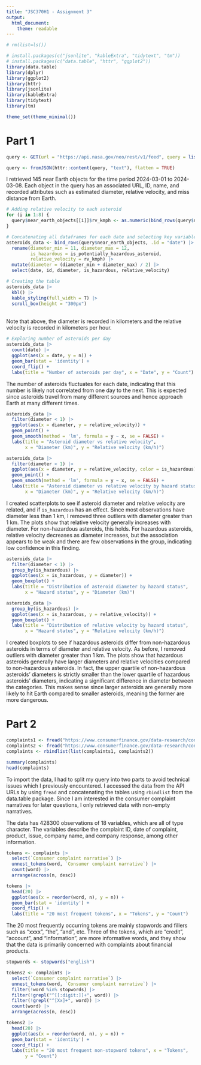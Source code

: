 ---
title: "JSC370H1 - Assignment 3"
output: 
  html_document:
    theme: readable
---

```{r, include = FALSE}
# rm(list=ls())

# install.packages(c("jsonlite", "kableExtra", "tidytext", "tm"))
# install.packages(c("data.table", "httr", "ggplot2"))
library(data.table)
library(dplyr)
library(ggplot2)
library(httr)
library(jsonlite)
library(kableExtra)
library(tidytext)
library(tm)

theme_set(theme_minimal())
```

# Part 1

```{r, message = FALSE}
query <- GET(url = "https://api.nasa.gov/neo/rest/v1/feed", query = list(start_date = "2024-03-01", end_date = "2024-03-08", api_key = "Jyr4bwi75CTrtmzGLjzvSrDkiEueIfhAhFnP8k1N"))

query <- fromJSON(httr::content(query, "text"), flatten = TRUE)
```

I retrieved 145 near Earth objects for the time period 2024-03-01 to 2024-03-08. Each object in the query has an associated URL, ID, name, and recorded attributes such as estimated diameter, relative velocity, and miss distance from Earth.

```{r}
# Adding relative velocity to each asteroid
for (i in 1:8) {
  query$near_earth_objects[[i]]$rv_kmph <- as.numeric(bind_rows(query$near_earth_objects[[i]]$close_approach_data)$relative_velocity.kilometers_per_hour)
}

# Concatenating all dataframes for each date and selecting key variables
asteroids_data <- bind_rows(query$near_earth_objects, .id = "date") |> 
  rename(diameter_min = 11, diameter_max = 12,
         is_hazardous = is_potentially_hazardous_asteroid,
         relative_velocity = rv_kmph) |> 
  mutate(diameter = (diameter_min + diameter_max) / 2) |> 
  select(date, id, diameter, is_hazardous, relative_velocity)

# Creating the table
asteroids_data |>
  kbl() |> 
  kable_styling(full_width = T) |> 
  scroll_box(height = "300px")
```

<br>
Note that above, the diameter is recorded in kilometers and the relative velocity is recorded in kilometers per hour.

```{r}
# Exploring number of asteroids per day
asteroids_data |> 
  count(date) |> 
  ggplot(aes(x = date, y = n)) +
  geom_bar(stat = 'identity') +
  coord_flip() +
  labs(title = "Number of asteroids per day", x = "Date", y = "Count")
```

The number of asteroids fluctuates for each date, indicating that this number is likely not correlated from one day to the next. This is expected since asteroids travel from many different sources and hence approach Earth at many different times.

```{r, fig.show = "hold", out.width = "50%"}
asteroids_data |> 
  filter(diameter < 1) |> 
  ggplot(aes(x = diameter, y = relative_velocity)) +
  geom_point() +
  geom_smooth(method = 'lm', formula = y ~ x, se = FALSE) +
  labs(title = "Asteroid diameter vs relative velocity",
       x = "Diameter (km)", y = "Relative velocity (km/h)")

asteroids_data |> 
  filter(diameter < 1) |> 
  ggplot(aes(x = diameter, y = relative_velocity, color = is_hazardous)) +
  geom_point() +
  geom_smooth(method = 'lm', formula = y ~ x, se = FALSE) +
  labs(title = "Asteroid diameter vs relative velocity by hazard status",
       x = "Diameter (km)", y = "Relative velocity (km/h)")
```

I created scatterplots to see if asteroid diameter and relative velocity are related, and if `is_hazardous` has an effect. Since most observations have diameter less than 1 km, I removed three outliers with diameter greater than 1 km. The plots show that relative velocity generally increases with diameter. For non-hazardous asteroids, this holds. For hazardous asteroids, relative velocity decreases as diameter increases, but the association appears to be weak and there are few observations in the group, indicating low confidence in this finding.

```{r, fig.show = "hold", out.width = "50%"}
asteroids_data |>
  filter(diameter < 1) |> 
  group_by(is_hazardous) |> 
  ggplot(aes(x = is_hazardous, y = diameter)) +
  geom_boxplot() +
  labs(title = "Distribution of asteroid diameter by hazard status",
       x = "Hazard status", y = "Diameter (km)")

asteroids_data |> 
  group_by(is_hazardous) |> 
  ggplot(aes(x = is_hazardous, y = relative_velocity)) +
  geom_boxplot() +
  labs(title = "Distribution of relative velocity by hazard status",
       x = "Hazard status", y = "Relative velocity (km/h)")
```

I created boxplots to see if hazardous asteroids differ from non-hazardous asteroids in terms of diameter and relative velocity. As before, I removed outliers with diameter greater than 1 km. The plots show that hazardous asteroids generally have larger diameters and relative velocities compared to non-hazardous asteroids. In fact, the upper quartile of non-hazardous asteroids' diameters is strictly smaller than the lower quartile of hazardous asteroids' diameters, indicating a significant difference in diameter between the categories. This makes sense since larger asteroids are generally more likely to hit Earth compared to smaller asteroids, meaning the former are more dangerous.

# Part 2

```{r, eval=FALSE}
complaints1 <- fread("https://www.consumerfinance.gov/data-research/consumer-complaints/search/api/v1/?format=csv&date_received_min=2023-03-25&date_received_max=2023-09-24&has_narrative=true")
complaints2 <- fread("https://www.consumerfinance.gov/data-research/consumer-complaints/search/api/v1/?format=csv&date_received_min=2023-09-25&date_received_max=2024-03-24&has_narrative=true")
complaints <- rbindlist(list(complaints1, complaints2))
```

```{r, include = FALSE, eval=FALSE}
summary(complaints)
head(complaints)
```

To import the data, I had to split my query into two parts to avoid technical issues which I previously encountered. I accessed the data from the API URLs by using `fread` and concatenating the tables using `rbindlist` from the data.table package. Since I am interested in the consumer complaint narratives for later questions, I only retrieved data with non-empty narratives.

The data has 428300 observations of 18 variables, which are all of type character. The variables describe the complaint ID, date of complaint, product, issue, company name, and company response, among other information.

```{r, eval=FALSE}
tokens <- complaints |>
  select(`Consumer complaint narrative`) |>
  unnest_tokens(word, `Consumer complaint narrative`) |>
  count(word) |> 
  arrange(across(n, desc))

tokens |>
  head(20) |>
  ggplot(aes(x = reorder(word, n), y = n)) +
  geom_bar(stat = 'identity') +
  coord_flip() +
  labs(title = "20 most frequent tokens", x = "Tokens", y = "Count")
```

The 20 most frequently occurring tokens are mainly stopwords and fillers such as "xxxx", "the", "and", etc. Three of the tokens, which are "credit", "account", and "information", are more informative words, and they show that the data is primarily concerned with complaints about financial products.

```{r, eval=FALSE}
stopwords <- stopwords("english")

tokens2 <- complaints |>
  select(`Consumer complaint narrative`) |>
  unnest_tokens(word, `Consumer complaint narrative`) |>
  filter(!word %in% stopwords) |> 
  filter(!grepl("^[[:digit:]]+", word)) |>
  filter(!grepl("^[Xx]+", word)) |> 
  count(word) |> 
  arrange(across(n, desc))

tokens2 |>
  head(20) |>
  ggplot(aes(x = reorder(word, n), y = n)) +
  geom_bar(stat = 'identity') +
  coord_flip() +
  labs(title = "20 most frequent non-stopword tokens", x = "Tokens",
       y = "Count")
```